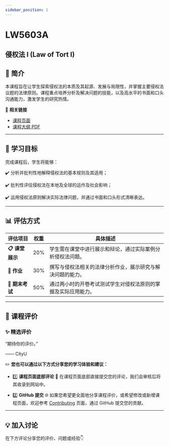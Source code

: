 ```yaml
---
sidebar_position: 1
---
```


# LW5603A
## 侵权法 I (Law of Tort I)

## **📘 简介**
本课程旨在让学生探索侵权法的本质及其起源、发展与局限性，并掌握主要侵权法议题的法律原则。课程重点培养分析及解决问题的技能，以及高水平的书面和口头沟通能力，激发学生的研究热情。

🔗 **相关链接**
- [课程页面](https://www.cityu.edu.hk/catalogue/pg/202425/course/LW5603A.htm)
- [课程大纲 PDF](https://www.cityu.edu.hk/catalogue/pg/202425/course/LW5603A.pdf)

---

## **🎯 学习目标**

完成课程后，学生将能够：

✔️ 分析并批判性地解释侵权法的基本规则及其适用；

✔️ 批判性评估侵权法在本地及全球的运作及社会影响；

✔️ 运用侵权法原则解决实际法律问题，并通过书面和口头形式清晰表达。

---

## **📊 评估方式**

| **评估项目**         | **权重** | **具体描述**                                                                                       |
|---------------------|---------|---------------------------------------------------------------------------------------------------|
| **📋 课堂展示**       | 20%     | 学生需在课堂中进行展示和辩论，通过实际案例分析侵权法问题。                                                |
| **📂 作业**           | 30%     | 撰写与侵权法相关的法律分析作业，展示研究与解决问题的能力。                                                  |
| **📂 期末考试**       | 50%     | 通过两小时的开卷考试测试学生对侵权法原则的掌握及实际应用能力。                                              |

---

## **💬 课程评价**

### ✨ **精选评价**
<div className={commentStyles.commentBox}>
    <p className={commentStyles.commentText}>
        “期待你的评价。”
    </p>
    <p className={commentStyles.commentAuthor}>—— CityU</p>
</div>

✏️ **您也可以通过以下方式分享您的学习体验和建议：**

- 1️⃣ **课程页面底部评论**
💬 在课程页面底部直接提交您的评论，我们会审核后将其收录到网站中。

- 2️⃣ **GitHub 提交**
🌐 如果您希望更全面地分享课程评价，或希望修改或新增课程页面，欢迎参考 [Contributing](https://penjc.github.io/CityU/contributing) 页面，通过 GitHub 提交您的贡献。

---

## **💡 加入讨论**

在下方评论分享您的评价、问题或经验👇
<Utterances />
